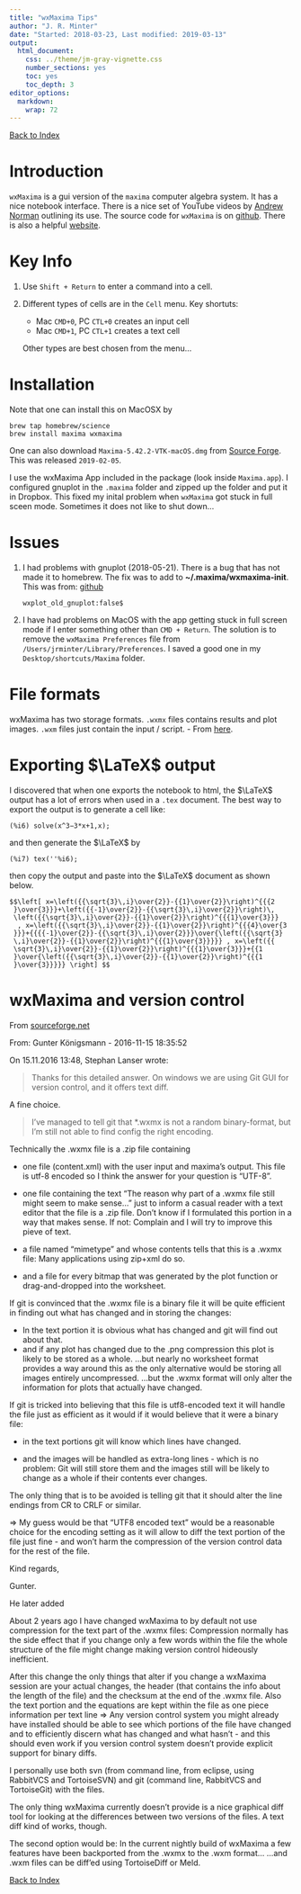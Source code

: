 ```yaml
---
title: "wxMaxima Tips"
author: "J. R. Minter"
date: "Started: 2018-03-23, Last modified: 2019-03-13"
output:
  html_document:
    css: ../theme/jm-gray-vignette.css
    number_sections: yes
    toc: yes
    toc_depth: 3
editor_options: 
  markdown: 
    wrap: 72
---
```


[Back to Index](../README.html)

# Introduction

`wxMaxima` is a gui version of the `maxima` computer algebra system. It
has a nice notebook interface. There is a nice set of YouTube videos by
[Andrew
Norman](https://www.youtube.com/playlist?list=PLEDEE2F7C6750729F)
outlining its use. The source code for `wxMaxima` is on
[github](https://github.com/andrejv/wxmaxima). There is also a helpful
[website](http://andrejv.github.io/wxmaxima/index.html).


# Key Info

1.  Use `Shift + Return` to enter a command into a cell.

2.  Different types of cells are in the `Cell` menu. Key shortuts:

    -   Mac `CMD+0`, PC `CTL+0` creates an input cell
    -   Mac `CMD+1`, PC `CTL+1` creates a text cell

    Other types are best chosen from the menu...

# Installation

Note that one can install this on MacOSX by

    brew tap homebrew/science
    brew install maxima wxmaxima

One can also download `Maxima-5.42.2-VTK-macOS.dmg` from [Source
Forge](https://sourceforge.net/projects/maxima/files/Maxima-MacOS/5.42.2-MacOSX/).
This was released `2019-02-05`.

I use the wxMaxima App included in the package (look inside
`Maxima.app`). I configured gnuplot in the `.maxima` folder and zipped
up the folder and put it in Dropbox. This fixed my inital problem when
`wxMaxima` got stuck in full sceen mode. Sometimes it does not like to
shut down...

# Issues

1.  I had problems with gnuplot (2018-05-21). There is a bug that has
    not made it to homebrew. The fix was to add to
    **\~/.maxima/wxmaxima-init**. This was from:
    [github](https://github.com/andrejv/wxmaxima/issues/973)

        wxplot_old_gnuplot:false$

2.  I have had problems on MacOS with the app getting stuck in full
    screen mode if I enter something other than `CMD + Return`. The
    solution is to remove the `wxMaxima Preferences` file from
    `/Users/jrminter/Library/Preferences`. I saved a good one in my
    `Desktop/shortcuts/Maxima` folder.

# File formats

wxMaxima has two storage formats. `.wxmx` files contains results and
plot images. `.wxm` files just contain the input / script. - From
[here](http://maxima-discuss.narkive.com/RulbH7UD/how-do-i-use-file-wxmx).

# Exporting $\LaTeX$ output

I discovered that when one exports the notebook to html, the $\LaTeX$
output has a lot of errors when used in a `.tex` document. The best way
to export the output is to generate a cell like:

    (%i6) solve(x^3−3*x+1,x);

and then generate the $\LaTeX$ by

    (%i7) tex(''%i6);

then copy the output and paste into the $\LaTeX$ document as shown
below.

    $$\left[ x=\left({{\sqrt{3}\,i}\over{2}}-{{1}\over{2}}\right)^{{{2
     }\over{3}}}+\left({{-1}\over{2}}-{{\sqrt{3}\,i}\over{2}}\right)\,
     \left({{\sqrt{3}\,i}\over{2}}-{{1}\over{2}}\right)^{{{1}\over{3}}}
      , x=\left({{\sqrt{3}\,i}\over{2}}-{{1}\over{2}}\right)^{{{4}\over{3
     }}}+{{{{-1}\over{2}}-{{\sqrt{3}\,i}\over{2}}}\over{\left({{\sqrt{3}
     \,i}\over{2}}-{{1}\over{2}}\right)^{{{1}\over{3}}}}} , x=\left({{
     \sqrt{3}\,i}\over{2}}-{{1}\over{2}}\right)^{{{1}\over{3}}}+{{1
     }\over{\left({{\sqrt{3}\,i}\over{2}}-{{1}\over{2}}\right)^{{{1
     }\over{3}}}}} \right] $$

# wxMaxima and version control

From
[sourceforge.net](https://sourceforge.net/p/maxima/mailman/message/35493359/)

From: Gunter Königsmann - 2016-11-15 18:35:52

On 15.11.2016 13:48, Stephan Lanser wrote:

> Thanks for this detailed answer. On windows we are using Git GUI for
> version control, and it offers text diff.

A fine choice.

> I've managed to tell git that \*.wxmx is not a random binary-format,
> but I'm still not able to find config the right encoding.

Technically the .wxmx file is a .zip file containing

-   one file (content.xml) with the user input and maxima's output. This
    file is utf-8 encoded so I think the answer for your question is
    "UTF-8".

-   one file containing the text "The reason why part of a .wxmx file
    still might seem to make sense..." just to inform a casual reader
    with a text editor that the file is a .zip file. Don't know if I
    formulated this portion in a way that makes sense. If not: Complain
    and I will try to improve this pieve of text.

-   a file named "mimetype" and whose contents tells that this is a
    .wxmx file: Many applications using zip+xml do so.

-   and a file for every bitmap that was generated by the plot function
    or drag-and-dropped into the worksheet.

If git is convinced that the .wxmx file is a binary file it will be
quite efficient in finding out what has changed and in storing the
changes:

-   In the text portion it is obvious what has changed and git will find
    out about that.
-   and if any plot has changed due to the .png compression this plot is
    likely to be stored as a whole. ...but nearly no worksheet format
    provides a way around this as the only alternative would be storing
    all images entirely uncompressed. ...but the .wxmx format will only
    alter the information for plots that actually have changed.

If git is tricked into believing that this file is utf8-encoded text it
will handle the file just as efficient as it would if it would believe
that it were a binary file:

-   in the text portions git will know which lines have changed.

-   and the images will be handled as extra-long lines - which is no
    problem: Git will still store them and the images still will be
    likely to change as a whole if their contents ever changes.

The only thing that is to be avoided is telling git that it should alter
the line endings from CR to CRLF or similar.

=\> My guess would be that "UTF8 encoded text" would be a reasonable
choice for the encoding setting as it will allow to diff the text
portion of the file just fine - and won't harm the compression of the
version control data for the rest of the file.

Kind regards,

Gunter.

He later added

About 2 years ago I have changed wxMaxima to by default not use
compression for the text part of the .wxmx files: Compression normally
has the side effect that if you change only a few words within the file
the whole structure of the file might change making version control
hideously inefficient.

After this change the only things that alter if you change a wxMaxima
session are your actual changes, the header (that contains the info
about the length of the file) and the checksum at the end of the .wxmx
file. Also the text portion and the equations are kept within the file
as one piece information per text line =\> Any version control system
you might already have installed should be able to see which portions of
the file have changed and to efficiently discern what has changed and
what hasn't - and this should even work if you version control system
doesn't provide explicit support for binary diffs.

I personally use both svn (from command line, from eclipse, using
RabbitVCS and TortoiseSVN) and git (command line, RabbitVCS and
TortoiseGit) with the files.

The only thing wxMaxima currently doesn't provide is a nice graphical
diff tool for looking at the differences between two versions of the
files. A text diff kind of works, though.

The second option would be: In the current nightly build of wxMaxima a
few features have been backported from the .wxmx to the .wxm format...
...and .wxm files can be diff'ed using TortoiseDiff or Meld.

[Back to Index](../README.html)
